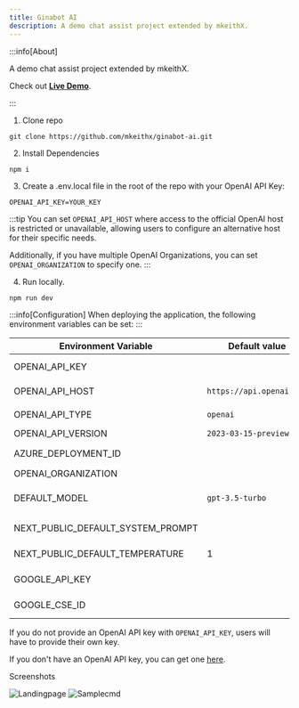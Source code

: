 ```yaml
---
title: Ginabot AI
description: A demo chat assist project extended by mkeithX.
---
```



:::info[About]

A demo chat assist project extended by mkeithX.

Check out **[Live Demo](https://ginabot-ai.vercel.app)**.


:::

1. Clone repo

```
git clone https://github.com/mkeithx/ginabot-ai.git
```

2. Install Dependencies

```
npm i
```
3. Create a .env.local file in the root of the repo with your OpenAI API Key:

```
OPENAI_API_KEY=YOUR_KEY
```

:::tip
You can set `OPENAI_API_HOST` where access to the official OpenAI host is restricted or unavailable, allowing users to configure an alternative host for their specific needs.

Additionally, if you have multiple OpenAI Organizations, you can set `OPENAI_ORGANIZATION` to specify one.
:::

4. Run locally.

```
npm run dev
```

:::info[Configuration]
When deploying the application, the following environment variables can be set:
:::

| Environment Variable              | Default value                  | Description                                                                                                                               |
| --------------------------------- | ------------------------------ | ----------------------------------------------------------------------------------------------------------------------------------------- |
| OPENAI_API_KEY                    |                                | The default API key used for authentication with OpenAI                                                                                   |
| OPENAI_API_HOST                   | `https://api.openai.com`       | The base url, for Azure use `https://<endpoint>.openai.azure.com`                                                                         |
| OPENAI_API_TYPE                   | `openai`                       | The API type, options are `openai` or `azure`                                                                                             |
| OPENAI_API_VERSION                | `2023-03-15-preview`           | Only applicable for Azure OpenAI                                                                                                          |
| AZURE_DEPLOYMENT_ID               |                                | Needed when Azure OpenAI, Ref [Azure OpenAI API](https://learn.microsoft.com/zh-cn/azure/cognitive-services/openai/reference#completions) |
| OPENAI_ORGANIZATION               |                                | Your OpenAI organization ID                                                                                                               |
| DEFAULT_MODEL                     | `gpt-3.5-turbo`                | The default model to use on new conversations, for Azure use `gpt-35-turbo`                                                               |
| NEXT_PUBLIC_DEFAULT_SYSTEM_PROMPT |                              | The default system prompt to use on new conversations                                                                                     |
| NEXT_PUBLIC_DEFAULT_TEMPERATURE   | 1                              | The default temperature to use on new conversations                                                                                       |
| GOOGLE_API_KEY                    |                                | See [Custom Search JSON API documentation][GCSE]                                                                                          |
| GOOGLE_CSE_ID                     |                                | See [Custom Search JSON API documentation][GCSE]                                                                                          |

If you do not provide an OpenAI API key with `OPENAI_API_KEY`, users will have to provide their own key.

If you don't have an OpenAI API key, you can get one [here](https://platform.openai.com/account/api-keys).

Screenshots

![Landingpage](./img/Screenshot_land.png)
![Samplecmd](./img/Screenshot_cm.png)